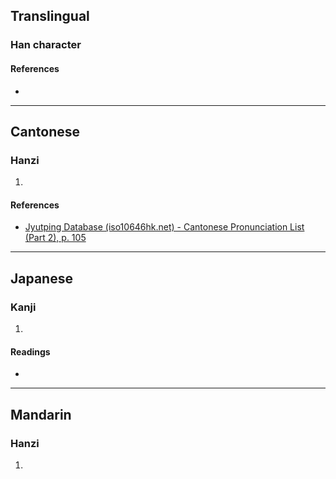 {{character info/new}}
==Translingual==

===Han character===
{{Han char|rn=60|rad=彳|as=04|sn=7|four=27247|canj=HONHE|ids=⿰彳及}}

====References====
* {{Han ref|kx=0365.080|dkj=10047|dj=0685.030|hdz=20814.050|uh=5F76|ud=24438|bh=CAD5|bd=51925}}

----

==Cantonese==

===Hanzi===
{{yue-hanzi|jyut=[[gap1]]|y=gap1}}

# {{defn|lang=yue|sort=彳04}}

====References====
* [http://www.iso10646hk.net/jp/document/download.jsp Jyutping Database (iso10646hk.net) - Cantonese Pronunciation List (Part 2), p. 105]

----

==Japanese==

===Kanji===
{{ja-kanji|grade=|rs=彳04}}

# {{defn|lang=ja|sort=彳04}}

====Readings====
* {{ja-readings|on=[[きゅう]] (kyū), [[こう]] (kō)|kun=}}

----

==Mandarin==

===Hanzi===
{{cmn-hanzi|pin=[[jí]] ([[ji2]])|wg=chi<sup>2</sup>}}

# {{defn|lang=cmn|sort=彳04}}
